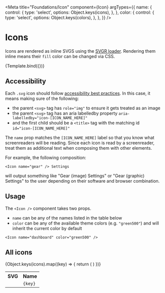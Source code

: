 <!-- Icons.stories.mdx-->


<Meta
  title="Foundations/Icon"
  component={Icon}
  argTypes={{
    name: {
      control: {
        type: 'select',
        options: Object.keys(icons),
      },
    },
    color: {
      control: {
        type: 'select',
        options: Object.keys(colors),
      },
    },
  }}
/>

# Icons

Icons are rendered as inline SVGS using the [SVGR loader](https://react-svgr.com/docs/getting-started/). Rendering them inline means their `fill` color can be changed via CSS.


<Canvas>
  <Story name="Icon" args={{ name: 'gear', color: 'green500' }}>
    {Template.bind({})}
  </Story>
</Canvas>

## Accessibility

Each `.svg` icon should follow [accessibility best practices](https://www.deque.com/blog/creating-accessible-svgs/). In this case, it means making sure of the following:

- the parent `<svg>` tag has `role="img"` to ensure it gets treated as an image
- the parent `<svg>` tag has an aria labelledby property `aria-labelledby="icon-[ICON_NAME_HERE]"`
- and the first child should be a `<title>` tag with the matching id `id="icon-[ICON_NAME_HERE]"`

The `name` prop matches the `[ICON_NAME_HERE]` label so that you know what screenreaders will be reading. Since each icon is read by a screenreader, treat them as additional text when composing them with other elements.

For example, the following composition:

```tsx
<Icon name="gear" /> Settings
```

will output something like "Gear (image) Settings" or "Gear (graphic) Settings" to the user depending on their software and browser combination.

## Usage

The `<Icon />` component takes two props.

- `name` can be any of the names listed in the table below
- `color` can be any of the available theme colors (e.g. `"green500"`) and will inherit the current color by default

```tsx
<Icon name="dashboard" color="green500" />
```

## All icons

<table>
  <tr>
    <th>SVG</th>
    <th>Name</th>
  </tr>
  {Object.keys(icons).map((key) => {
    return (
      <tr>
        <td>
          <Icon name={key} />
        </td>
        <td>
          <code>{key}</code>
        </td>
      </tr>
    )
  })}
</table>
